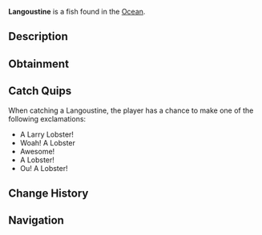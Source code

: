 {{FishInfobox
|image          = Langoustine.png
|rarity         = Legendary
|sea            = First Sea, Second Sea
|location       = [[Ocean]]
|sublocation    = 
|sources        = Lobster Cage
|radar_location = 
|xp             = 1500
|weather        = 
|time           = Night
|season         = Winter, Spring
|bait           = 
|base_weight    = 1
|base_value     = 9000
|weight_range   = 0.7
|base_chance    = 8
|base_resil     = 150
}}
'''Langoustine''' is a {{Rarity|Legendary}} fish found in the [[Ocean]].

== Description ==
{{Description|Lobsters are valuable crustaceans known for their rich, succulent meat. Lobsters are most active in the summer to autumn, and are commonly caught in crab cages during calm clear days.|Bestiary Entry}}

== Obtainment ==
{{Description|Caught in oceans using a lobster cage.|Bestiary Hint}}

== Catch Quips ==
When catching a Langoustine, the player has a chance to make one of the following exclamations:
* A Larry Lobster!
* Woah! A Lobster
* Awesome!
* A Lobster!
* Ou! A Lobster!

== Change History ==
{{Change History|{{subst:Current Version}}}}

== Navigation ==
{{Fish Navbox|Ocean}}